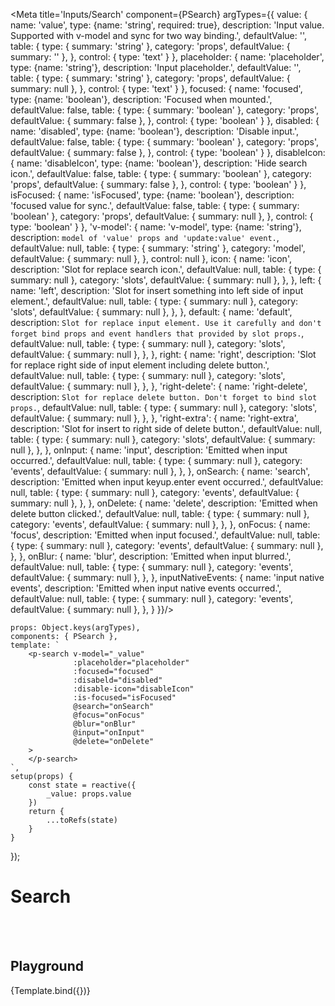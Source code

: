
<Meta title='Inputs/Search' component={PSearch} argTypes={{
    value: {
        name: 'value',
        type: {name: 'string', required: true},
        description: 'Input value. Supported with v-model and sync for two way binding.',
        defaultValue: '',
        table: {
            type: {
                summary: 'string'
            },
            category: 'props',
            defaultValue: {
                summary: ''
            },
        },
        control: {
            type: 'text'
        }
    },
    placeholder: {
        name: 'placeholder',
        type: {name: 'string'},
        description: 'Input placeholder.',
        defaultValue: '',
        table: {
            type: {
                summary: 'string'
            },
            category: 'props',
            defaultValue: {
                summary: null
            },
        },
        control: {
            type: 'text'
        }
    },
    focused: {
        name: 'focused',
        type: {name: 'boolean'},
        description: 'Focused when mounted.',
        defaultValue: false,
        table: {
            type: {
                summary: 'boolean'
            },
            category: 'props',
            defaultValue: {
                summary: false
            },
        },
        control: {
            type: 'boolean'
        }
    },
    disabled: {
        name: 'disabled',
        type: {name: 'boolean'},
        description: 'Disable input.',
        defaultValue: false,
        table: {
            type: {
                summary: 'boolean'
            },
            category: 'props',
            defaultValue: {
                summary: false
            },
        },
        control: {
            type: 'boolean'
        }
    },
    disableIcon: {
        name: 'disableIcon',
        type: {name: 'boolean'},
        description: 'Hide search icon.',
        defaultValue: false,
        table: {
            type: {
                summary: 'boolean'
            },
            category: 'props',
            defaultValue: {
                summary: false
            },
        },
        control: {
            type: 'boolean'
        }
    },
    isFocused: {
        name: 'isFocused',
        type: {name: 'boolean'},
        description: 'focused value for sync.',
        defaultValue: false,
        table: {
            type: {
                summary: 'boolean'
            },
            category: 'props',
            defaultValue: {
                summary: null
            },
        },
        control: {
            type: 'boolean'
        }
    },
    'v-model': {
        name: 'v-model',
        type: {name: 'string'},
        description: `model of 'value' props and 'update:value' event.`,
        defaultValue: null,
        table: {
            type: {
                summary: 'string'
            },
            category: 'model',
            defaultValue: {
                summary: null
            },
        },
        control: null
    },
    icon: {
        name: 'icon',
        description: 'Slot for replace search icon.',
        defaultValue: null,
        table: {
            type: {
                summary: null
            },
            category: 'slots',
            defaultValue: {
                summary: null
            },
        },
    },
    left: {
        name: 'left',
        description: 'Slot for insert something into left side of input element.',
        defaultValue: null,
        table: {
            type: {
                summary: null
            },
            category: 'slots',
            defaultValue: {
                summary: null
            },
        },
    },
    default: {
        name: 'default',
        description: `Slot for replace input element.
                      Use it carefully and don't forget bind props and event handlers that provided by slot props.`,
        defaultValue: null,
        table: {
            type: {
                summary: null
            },
            category: 'slots',
            defaultValue: {
                summary: null
            },
        },
    },
    right: {
        name: 'right',
        description: 'Slot for replace right side of input element including delete button.',
        defaultValue: null,
        table: {
            type: {
                summary: null
            },
            category: 'slots',
            defaultValue: {
                summary: null
            },
        },
    },
    'right-delete': {
        name: 'right-delete',
        description: `Slot for replace delete button.
                      Don't forget to bind slot props.`,
        defaultValue: null,
        table: {
            type: {
                summary: null
            },
            category: 'slots',
            defaultValue: {
                summary: null
            },
        },
    },
    'right-extra': {
        name: 'right-extra',
        description: 'Slot for insert to right side of delete button.',
        defaultValue: null,
        table: {
            type: {
                summary: null
            },
            category: 'slots',
            defaultValue: {
                summary: null
            },
        },
    },
    onInput: {
        name: 'input',
        description: 'Emitted when input occurred.',
        defaultValue: null,
        table: {
            type: {
                summary: null
            },
            category: 'events',
            defaultValue: {
                summary: null
            },
        },
    },
    onSearch: {
        name: 'search',
        description: 'Emitted when input keyup.enter event occurred.',
        defaultValue: null,
        table: {
            type: {
                summary: null
            },
            category: 'events',
            defaultValue: {
                summary: null
            },
        },
    },
    onDelete: {
        name: 'delete',
        description: 'Emitted when delete button clicked.',
        defaultValue: null,
        table: {
            type: {
                summary: null
            },
            category: 'events',
            defaultValue: {
                summary: null
            },
        },
    },
    onFocus: {
        name: 'focus',
        description: 'Emitted when input focused.',
        defaultValue: null,
        table: {
            type: {
                summary: null
            },
            category: 'events',
            defaultValue: {
                summary: null
            },
        },
    },
    onBlur: {
        name: 'blur',
        description: 'Emitted when input blurred.',
        defaultValue: null,
        table: {
            type: {
                summary: null
            },
            category: 'events',
            defaultValue: {
                summary: null
            },
        },
    },
    inputNativeEvents: {
        name: 'input native events',
        description: 'Emitted when input native events occurred.',
        defaultValue: null,
        table: {
            type: {
                summary: null
            },
            category: 'events',
            defaultValue: {
                summary: null
            },
        },
    }
}}/>


    props: Object.keys(argTypes),
    components: { PSearch },
    template: `
        <p-search v-model="_value"
                  :placeholder="placeholder"
                  :focused="focused"
                  :disabeld="disabled"
                  :disable-icon="disableIcon"
                  :is-focused="isFocused"
                  @search="onSearch"
                  @focus="onFocus"
                  @blur="onBlur"
                  @input="onInput"
                  @delete="onDelete"
        >
        </p-search>
    `,
    setup(props) {
        const state = reactive({
            _value: props.value
        })
        return {
            ...toRefs(state)
        }
    }
});


# Search
<br/>
<br/>

## Playground

<Canvas>
    <Story name="playground">
        {Template.bind({})}
    </Story>
</Canvas>

<ArgsTable story="playground"/>

